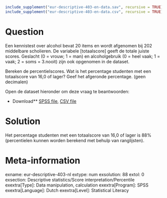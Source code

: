 ```r
include_supplement("eur-descriptive-403-en-data.sav", recursive = TRUE)
include_supplement("eur-descriptive-403-en-data.csv", recursive = TRUE)
```

Question
========
Een kennistest over alcohol bevat 20 items en wordt afgenomen bij 202 middelbare scholieren. De variabele [totaalscore] geeft de totale juiste scores. Geslacht (0 = vrouw; 1 = man) en alcoholgebruik (0 = heel vaak; 1 = vaak; 2 = soms = 3.nooit) zijn ook opgenomen in de dataset.

Bereken de percentielscores. Wat is het percentage studenten met een totaalscore van 16,0 of lager? Geef het afgeronde percentage. (geen decimalen)

Open de dataset hieronder om deze vraag te beantwoorden:

* Download** [SPSS file](eur-descriptive-403-en-data.sav), [CSV file](eur-descriptive-403-en-data.csv)


Solution
========
Het percentage studenten met een totaalscore van 16,0 of lager is 88% (percentielen kunnen worden berekend met behulp van ranglijsten).

Meta-information
================
exname: eur-descriptive-403-nl
extype: num
exsolution: 88
extol: 0
exsection: Descriptive statistics/Score interpretation/Percentile
exextra[Type]: Data manipulation, calculation
exextra[Program]: SPSS
exextra[Language]: Dutch
exextra[Level]: Statistical Literacy
